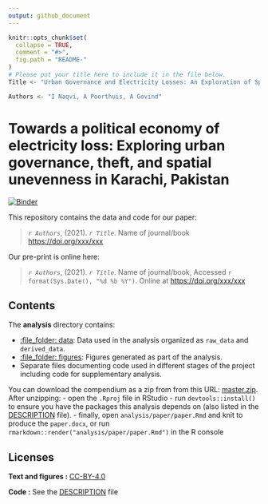 ```yaml
---
output: github_document
---
```


<!-- README.md is generated from README.Rmd. Please edit that file -->

```r
knitr::opts_chunk$set(
  collapse = TRUE,
  comment = "#>",
  fig.path = "README-"
)
# Please put your title here to include it in the file below.
Title <- "Urban Governance and Electricity Losses: An Exploration of Spatial Unevenness in Karachi, Pakistan"

Authors <- "I Naqvi, A Poorthuis, A Govind"
```

# Towards a political economy of electricity loss: Exploring urban governance, theft, and spatial unevenness in Karachi, Pakistan

[![Binder](https://mybinder.org/badge_logo.svg)](https://mybinder.org/v2/gh/ijlalnaqvi/electricitylossgovernance/master?urlpath=rstudio)

This repository contains the data and code for our paper:

> _`r Authors`_, (2021). _`r Title`_. Name of journal/book <https://doi.org/xxx/xxx>

Our pre-print is online here:

> _`r Authors`_, (2021). _`r Title`_. Name of journal/book, Accessed `r format(Sys.Date(), "%d %b %Y")`. Online at <https://doi.org/xxx/xxx>

## Contents

The **analysis** directory contains:

  - [:file\_folder: data](/analysis/data): Data used in the analysis organized as `raw_data` and `derived_data`.
  - [:file\_folder: figures](/analysis/figures): Figures generated as part of the analysis.
  - Separate files documenting code used in different stages of the project including code for supplementary analysis.

You can download the compendium as a zip from from this URL:
[master.zip](/archive/master.zip). After unzipping:
- open the `.Rproj` file in RStudio
- run `devtools::install()` to ensure you have the packages this analysis depends on (also listed in the
[DESCRIPTION](/DESCRIPTION) file).
- finally, open `analysis/paper/paper.Rmd` and knit to produce the `paper.docx`, or run `rmarkdown::render("analysis/paper/paper.Rmd")` in the R console

## Licenses

**Text and figures :**  [CC-BY-4.0](http://creativecommons.org/licenses/by/4.0/)

**Code :** See the [DESCRIPTION](DESCRIPTION) file
